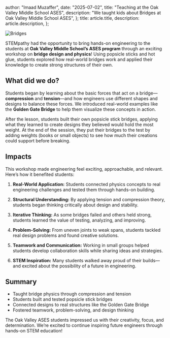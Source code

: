   author: "Imaad Muzaffer",
  date: "2025-07-02",
  title: "Teaching at the Oak Valley Middle School ASES",
  description:
    "We taught kids about Bridges at Oak Valley Middle School ASES",
};
  title: article.title,
  description: article.description,
};


![Bridges](/assets/ASES.png)



STEMpathy had the opportunity to bring hands-on engineering to the students at **Oak Valley Middle School’s ASES program** through an exciting workshop on **bridge design and physics**! Using popsicle sticks and hot glue, students explored how real-world bridges work and applied their knowledge to create strong structures of their own.

## What did we do?

Students began by learning about the basic forces that act on a bridge—**compression** and **tension**—and how engineers use different shapes and designs to balance these forces. We introduced real-world examples like the **Golden Gate Bridge** to help them visualize these concepts in action.

After the lesson, students built their own popsicle stick bridges, applying what they learned to create designs they believed would hold the most weight. At the end of the session, they put their bridges to the test by adding weights (books or small objects) to see how much their creations could support before breaking.

## Impacts

This workshop made engineering feel exciting, approachable, and relevant. Here’s how it benefited students:

1. **Real-World Application:** Students connected physics concepts to real engineering challenges and tested them through hands-on building.

2. **Structural Understanding:** By applying tension and compression theory, students began thinking critically about design and stability.

3. **Iterative Thinking:** As some bridges failed and others held strong, students learned the value of testing, analyzing, and improving.

4. **Problem-Solving:** From uneven joints to weak spans, students tackled real design problems and found creative solutions.

5. **Teamwork and Communication:** Working in small groups helped students develop collaboration skills while sharing ideas and strategies.

6. **STEM Inspiration:** Many students walked away proud of their builds—and excited about the possibility of a future in engineering.

## Summary

* Taught bridge physics through compression and tension
* Students built and tested popsicle stick bridges
* Connected designs to real structures like the Golden Gate Bridge
* Fostered teamwork, problem-solving, and design thinking

The Oak Valley ASES students impressed us with their creativity, focus, and determination. We’re excited to continue inspiring future engineers through hands-on STEM education!
